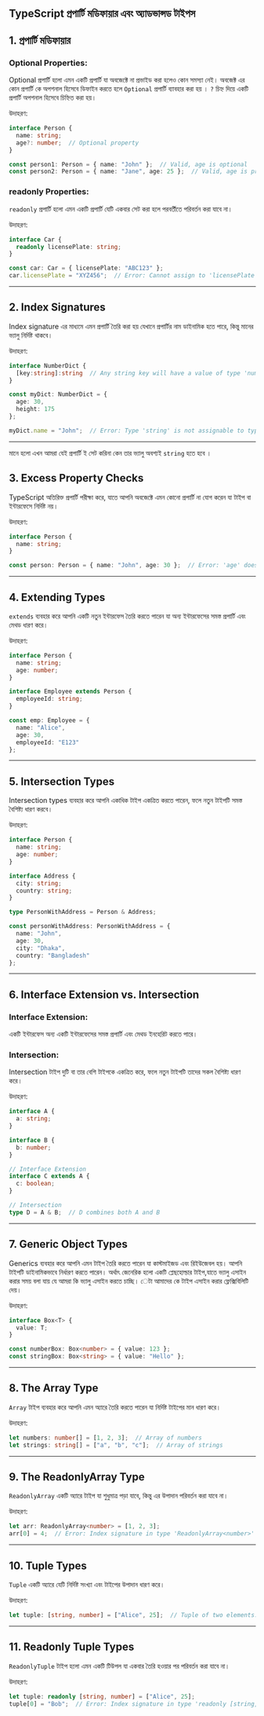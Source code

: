 
## TypeScript প্রপার্টি মডিফায়ার এবং অ্যাডভান্সড টাইপস

## 1. প্রপার্টি মডিফায়ার

### Optional Properties:
Optional প্রপার্টি হলো এমন একটি প্রপার্টি যা অবজেক্টে না প্রভাইড করা হলেও কোন সমস্যা নেই। 
অবজেক্ট এর কোন প্রপার্টি কে অপশনাল হিসেবে ডিফাইন করতে হলে `Optional` প্রপার্টি ব্যাবহার করা হয় । `?` চিহ্ন দিয়ে একটি প্রপার্টি অপশনাল হিসেবে চিহ্নিত করা হয়। 

 উদাহরণ:
```typescript
interface Person {
  name: string;
  age?: number;  // Optional property
}

const person1: Person = { name: "John" };  // Valid, age is optional
const person2: Person = { name: "Jane", age: 25 };  // Valid, age is provided
```

### readonly Properties:
`readonly` প্রপার্টি হলো এমন একটি প্রপার্টি যেটি একবার সেট করা হলে পরবর্তীতে পরিবর্তন করা যাবে না।

 উদাহরণ:
```typescript
interface Car {
  readonly licensePlate: string;
}

const car: Car = { licensePlate: "ABC123" };
car.licensePlate = "XYZ456";  // Error: Cannot assign to 'licensePlate' because it is a read-only property.
```

---

## 2. Index Signatures

Index signature এর মাধ্যমে এমন প্রপার্টি তৈরি করা হয় যেখানে প্রপার্টির নাম ডাইনামিক হতে পারে, কিন্তু মানের ভ্যালু  নির্দিষ্ট থাকবে।

 উদাহরণ:
```typescript
interface NumberDict {
  [key:string]:string  // Any string key will have a value of type 'number'
}

const myDict: NumberDict = {
  age: 30,
  height: 175
};

myDict.name = "John";  // Error: Type 'string' is not assignable to type 'number'.
``` 
---
মানে হলো এখন আমরা যেই প্রপার্টি ই সেট করিনা কেন তার ভ্যালু অবশ্যই `string` হতে হবে ।

## 3. Excess Property Checks
TypeScript অতিরিক্ত প্রপার্টি পরীক্ষা করে, যাতে আপনি অবজেক্টে এমন কোনো প্রপার্টি না যোগ করেন যা টাইপ বা ইন্টারফেসে নির্দিষ্ট নয়।

 উদাহরণ:
```typescript
interface Person {
  name: string;
}

const person: Person = { name: "John", age: 30 };  // Error: 'age' does not exist in type 'Person'.
```

---

## 4. Extending Types
`extends` ব্যবহার করে আপনি একটি নতুন ইন্টারফেস তৈরি করতে পারেন যা অন্য ইন্টারফেসের সমস্ত প্রপার্টি এবং মেথড ধারণ করে।

 উদাহরণ:
```typescript
interface Person {
  name: string;
  age: number;
}

interface Employee extends Person {
  employeeId: string;
}

const emp: Employee = {
  name: "Alice",
  age: 30,
  employeeId: "E123"
};
```

---

## 5. Intersection Types
Intersection types ব্যবহার করে আপনি একাধিক টাইপ একত্রিত করতে পারেন, ফলে নতুন টাইপটি সমস্ত বৈশিষ্ট্য ধারণ করবে।

 উদাহরণ:
```typescript
interface Person {
  name: string;
  age: number;
}

interface Address {
  city: string;
  country: string;
}

type PersonWithAddress = Person & Address;

const personWithAddress: PersonWithAddress = {
  name: "John",
  age: 30,
  city: "Dhaka",
  country: "Bangladesh"
};
```

---

## 6. Interface Extension vs. Intersection

### Interface Extension:
একটি ইন্টারফেস অন্য একটি ইন্টারফেসের সমস্ত প্রপার্টি এবং মেথড ইনহেরিট করতে পারে।

### Intersection:
Intersection টাইপ দুটি বা তার বেশি টাইপকে একত্রিত করে, ফলে নতুন টাইপটি তাদের সকল বৈশিষ্ট্য ধারণ করে।

 উদাহরণ:
```typescript
interface A {
  a: string;
}

interface B {
  b: number;
}

// Interface Extension
interface C extends A {
  c: boolean;
}

// Intersection
type D = A & B;  // D combines both A and B
```

---

## 7. Generic Object Types
Generics ব্যবহার করে আপনি এমন টাইপ তৈরি করতে পারেন যা কাস্টমাইজড এবং রিইউজেবল হয়। আপনি টাইপটি ডাইনামিকভাবে নির্ধারণ করতে পারেন।
অর্থাৎ জেনেরিক হলো একটি প্লেছহোল্ডার টাইপ,যাতে ভ্যালু এসাইন করার সময় বলা যায় যে আমরা কি ভ্যালু এসাইন করতে চাচ্ছি। েটা আমাদের কে টাইপ এসাইন করার ফ্লেক্সিবিলিটি দেয়। 

 উদাহরণ:
```typescript
interface Box<T> {
  value: T;
}

const numberBox: Box<number> = { value: 123 };
const stringBox: Box<string> = { value: "Hello" };
```

---

## 8. The Array Type
`Array` টাইপ ব্যবহার করে আপনি এমন অ্যারে তৈরি করতে পারেন যা নির্দিষ্ট টাইপের মান ধারণ করে।

 উদাহরণ:
```typescript
let numbers: number[] = [1, 2, 3];  // Array of numbers
let strings: string[] = ["a", "b", "c"];  // Array of strings
```

---

## 9. The ReadonlyArray Type
`ReadonlyArray` একটি অ্যারে টাইপ যা শুধুমাত্র পড়া যাবে, কিন্তু এর উপাদান পরিবর্তন করা যাবে না।

 উদাহরণ:
```typescript
let arr: ReadonlyArray<number> = [1, 2, 3];
arr[0] = 4;  // Error: Index signature in type 'ReadonlyArray<number>' only permits reading.
```

---

## 10. Tuple Types
`Tuple` একটি অ্যারে যেটি নির্দিষ্ট সংখ্যা এবং টাইপের উপাদান ধারণ করে।

 উদাহরণ:
```typescript
let tuple: [string, number] = ["Alice", 25];  // Tuple of two elements: a string and a number
```

---

## 11. Readonly Tuple Types
`ReadonlyTuple` টাইপ হলো এমন একটি টিউপল যা একবার তৈরি হওয়ার পর পরিবর্তন করা যাবে না।

 উদাহরণ:
```typescript
let tuple: readonly [string, number] = ["Alice", 25];
tuple[0] = "Bob";  // Error: Index signature in type 'readonly [string, number]' only permits reading.
```
